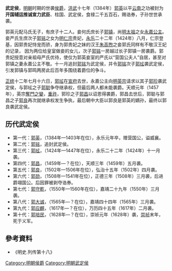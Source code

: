 '''武定侯'''，[[明朝|明朝]]时期的世袭[[侯爵|侯爵]]，[[洪武|洪武]]十七年（1384年）[[郭英|郭英]]以平[[云南|云南]]之功被封为'''开国辅运推诚宣力武臣'''、柱国、武定侯，食禄二千五百石，赐诰券，子孙世世承袭。

郭英元配马氏无子，有庶子十二人。妾何氏庶长子[[郭镇_(明朝)|郭镇]]，尚[[明太祖|明太祖]]之女[[永嘉贞懿公主|永嘉公主]]。妾严氏生庶次子[[郭铭|郭铭]]之女为[[明仁宗|明仁宗]]贵妃，[[永乐_(明朝)|永乐]]二十二年（1424年）八月，仁宗登基，因郭贵妃恃宠而骄，身为郭贵妃之妹的汉王[[朱高煦|朱高煦]]之妾郭氏同样有不敬汉王妃的记录， 因为两位给皇室做妾的女儿，次子[[郭铭|郭铭]]一房越过长子郭镇一房袭爵。郭贵妃授意对亲祖母严氏优待，使仅为郭英妾室的严氏以“营国公夫人”自居，甚至对郭镇之妻永嘉公主不敬。十一月追封[[郭铭|郭铭]]为武定侯，并令[[郭铭|郭铭]]次子[[郭玹|郭玹]]袭武定侯，引发郭镇与郭鸣两房此后百年多围绕着爵位的争斗。

[[正统_(明朝)|正统]]十二年七月十六日，[[郭玹|郭玹]]在[[宣府|宣府]]去世，永嘉公主向[[明英宗|明英宗]]请求以其子[[郭珍|郭珍]]袭武定侯，与郭玹之子[[郭聪|郭聪]]争夺继承权，但最后两人都未能袭爵。天顺元年（1457年），英宗[[奪門之變|奪門之變]]，[[重祚|重祚]]，郭珍之子[[郭昌_(武定侯)|郭昌]]以诏恩得袭爵，郭昌去世后，郭聪与郭昌之子[[郭良|郭良]]再次就继承权发生争执，最后朝中大臣以郭良是郭英的嫡孙，最终以郭良袭武定侯。

==历代武定侯==
* 第一代：[[郭英|郭英]]，（1384年—1403年在位），永乐元年卒，赠营国公，谥威襄。
* 第二代：[[郭铭|郭铭]]，追封武定侯。
* 第三代：[[郭玹|郭玹]]，（1424年—1447年在位），永乐二十二年（1424年）十一月袭。
* 第四代：[[郭昌_(武定侯)|郭昌]]，（1459年—？在位），天顺三年（1459年）五月袭。
* 第五代：[[郭良|郭良]]，（1502年—1506年在位），弘治十五年（1502年）四月袭。
* 第六代：[[郭勋|郭勋]]，（1508年—1541年在位），正德三年（1508年）三月袭，后进爵翊国公。后因罪被剥夺诰券。
* 第七代：[[郭守乾|郭守乾]]，（1550年—1560年在位），嘉靖二十九年（1550年）三月袭。
* 第八代：[[郭大诚_(武定侯)|郭大诚]]，（1565年—？在位），嘉靖四十四年（1565年）三月袭。
* 第九代：[[郭应麒|郭应麒]]，（1617年—？在位），万历四十五年（1617年）二月袭。
* 第十代：[[郭培民|郭培民]]，（1628年—？在位），崇祯元年（1628年）袭，[[崇祯|崇祯]]末年，死于义军。

== 參考資料 ==
* 《明史.列传第十八》

[[Category:明朝侯爵|Category:明朝侯爵]]
[[Category:明朝武定侯|Category:明朝武定侯]]